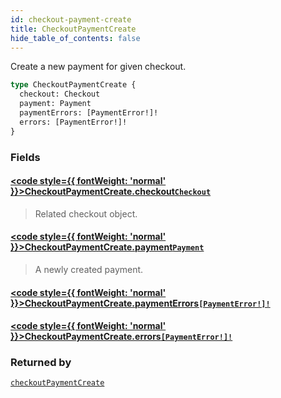 ```yaml
---
id: checkout-payment-create
title: CheckoutPaymentCreate
hide_table_of_contents: false
---
```








Create a new payment for given checkout.

```graphql
type CheckoutPaymentCreate {
  checkout: Checkout
  payment: Payment
  paymentErrors: [PaymentError!]!
  errors: [PaymentError!]!
}
```


### Fields

#### [<code style={{ fontWeight: 'normal' }}>CheckoutPaymentCreate.<b>checkout</b></code>](#)<Bullet />[`Checkout`](../../../developer/api-reference/objects/checkout) <Badge class="secondary" text="object"/>
> Related checkout object.
> 

#### [<code style={{ fontWeight: 'normal' }}>CheckoutPaymentCreate.<b>payment</b></code>](#)<Bullet />[`Payment`](../../../developer/api-reference/objects/payment) <Badge class="secondary" text="object"/>
> A newly created payment.
> 

#### [<code style={{ fontWeight: 'normal' }}>CheckoutPaymentCreate.<b>paymentErrors</b></code>](#)<Bullet />[`[PaymentError!]!`](../../../developer/api-reference/objects/payment-error) <Badge class="secondary" text="non-null"/> <Badge class="secondary" text="object"/>
> 
> 

#### [<code style={{ fontWeight: 'normal' }}>CheckoutPaymentCreate.<b>errors</b></code>](#)<Bullet />[`[PaymentError!]!`](../../../developer/api-reference/objects/payment-error) <Badge class="secondary" text="non-null"/> <Badge class="secondary" text="object"/>
> 
> 



### Returned by

[`checkoutPaymentCreate`](../../../developer/api-reference/mutations/checkout-payment-create)  <Badge class="secondary" text="mutation"/>



